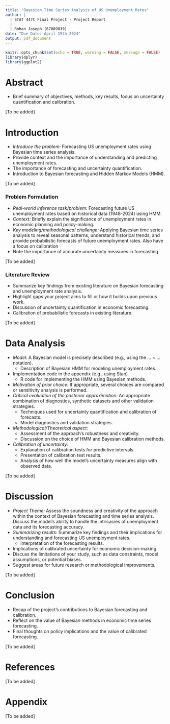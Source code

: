 ```yaml
---
title: "Bayesian Time Series Analysis of US Unemployment Rates"
author: |
  | STAT 447C Final Project - Project Report
  |
  | Rohan Joseph (67089839)
date: "Due Date: April 19th 2024"
output: pdf_document
---
```


```r

knitr::opts_chunk$set(echo = TRUE, warning = FALSE, message = FALSE)
library(dplyr)
library(ggplot2)

```



# Abstract

- Brief summary of objectives, methods, key results, focus on uncertainty quantification
and calibration.

[To be added]


# Introduction

- *Introduce the problem:* Forecasting US unemployment rates using Bayesian time series analysis.
- Provide context and the importance of understanding and predicting unemployment rates.
- The importance of forecasting and uncertainty quantification.
- Introduction to Bayesian forecasting and Hidden Markov Models (HMM).

[To be added]


### Problem Formulation

- *Real-world inference task/problem:* Forecasting future US unemployment rates based
on historical data (1948-2024) using HMM.
- *Context:* Briefly explain the significance of unemployment rates in economic planning
and policy-making.
- *Key modeling/methodological challenge:* Applying Bayesian time series analysis to
reveal seasonal patterns, understand historical trends, and provide probabilistic
forecasts of future unemployment rates. Also have a focus on calibration
- Note the importance of accurate uncertainty measures in forecasting.

[To be added]


### Literature Review

- Summarize key findings from existing literature on Bayesian forecasting and unemployment
rate analysis.
- Highlight gaps your project aims to fill or how it builds upon previous work.
- Discussion of uncertainty quantification in economic forecasting.
- Calibration of probabilistic forecasts in existing literature.

[To be added]



# Data Analysis

- *Model:* A Bayesian model is precisely described (e.g., using the ... ~ ... notation).
  - Description of Bayesian HMM for modeling unemployment rates.
- Implementation code in the appendix (e.g., using Stan)
  - R code for implementing the HMM using Bayesian methods.
- *Motivation of prior choice:* If appropriate, several choices are compared or sensitivity
analysis is performed.
- *Critical evaluation of the posterior approximation:* An appropriate combination of
diagnostics, synthetic datasets and other validation strategies.
  - Techniques used for uncertainty quantification and calibration of forecasts.
  - Model diagnostics and validation strategies.
- *Methodological/Theoretical aspect:*
  - Assessment of the approach's robustness and creativity.
  - Discussion on the choice of HMM and Bayesian calibration methods.
- *Calibration of uncertainty:* 
  - Explanation of calibration tests for predictive intervals.
  - Presentation of calibration test results.
  - Analysis of how well the model's uncertainty measures align with observed data.

[To be added]



# Discussion

- *Project Theme:* Assess the soundness and creativity of the approach within the context
of Bayesian forecasting and time series analysis. Discuss the model's ability to handle
the intricacies of unemployment data and its forecasting accuracy.
- *Summarizing results:* Summarize key findings and their implications for understanding and forecasting 
US unemployment rates.
  - Interpretation of the forecasting results.
- Implications of calibrated uncertainty for economic decision-making.
- Discuss the limitations of your study, such as data constraints, model assumptions,
or potential biases.
- Suggest areas for future research or methodological improvements.

[To be added]



# Conclusion

- Recap of the project's contributions to Bayesian forecasting and calibration.
- Reflect on the value of Bayesian methods in economic time series forecasting.
- Final thoughts on policy implications and the value of calibrated forecasting.

[To be added]



# References

[To be added]



# Appendix

[To be added]



















